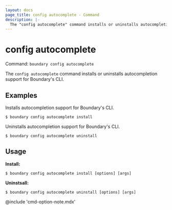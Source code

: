 ```yaml
---
layout: docs
page_title: config autocomplete - Command
description: |-
  The "config autocomplete" command installs or uninstalls autocompletion support for Boundary's CLI.
---
```


# config autocomplete

Command: `boundary config autocomplete`

The `config autocomplete` command installs or uninstalls autocompletion support
for Boundary's CLI.


## Examples

Installs autocompletion support for Boundary's CLI.

```shell-session
$ boundary config autocomplete install
```

Uninstalls autocompletion support for Boundary's CLI.

```shell-session
$ boundary config autocomplete uninstall
```

## Usage

**Install:**

<CodeBlockConfig hideClipboard>

```shell-session
$ boundary config autocomplete install [options] [args]
```

</CodeBlockConfig>

**Uninstsall:**

<CodeBlockConfig hideClipboard>

```shell-session
$ boundary config autocomplete uninstall [options] [args]
```

</CodeBlockConfig>


@include 'cmd-option-note.mdx'

